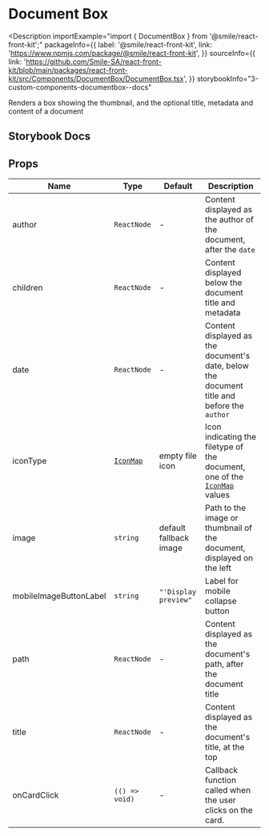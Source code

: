 # Document Box

<Description
  importExample="import { DocumentBox } from '@smile/react-front-kit';"
  packageInfo={{
    label: '@smile/react-front-kit',
    link: 'https://www.npmjs.com/package/@smile/react-front-kit',
  }}
  sourceInfo={{
    link: 'https://github.com/Smile-SA/react-front-kit/blob/main/packages/react-front-kit/src/Components/DocumentBox/DocumentBox.tsx',
  }}
  storybookInfo="3-custom-components-documentbox--docs"
>
  Renders a box showing the thumbnail, and the optional title, metadata and
  content of a document
</Description>

## Storybook Docs

<StorybookEmbed storyId="3-custom-components-documentbox--docs" height="950" />

## Props

| Name                   | Type                                     | Default                | Description                                                                                              |
| ---------------------- | ---------------------------------------- | ---------------------- | -------------------------------------------------------------------------------------------------------- |
| author                 | `ReactNode`                              | -                      | Content displayed as the author of the document, after the `date`                                        |
| children               | `ReactNode`                              | -                      | Content displayed below the document title and metadata                                                  |
| date                   | `ReactNode`                              | -                      | Content displayed as the document's date, below the document title and before the `author`               |
| iconType               | [`IconMap`](../../shared-types/icon-map) | empty file icon        | Icon indicating the filetype of the document, one of the [`IconMap`](../../shared-types/icon-map) values |
| image                  | `string`                                 | default fallback image | Path to the image or thumbnail of the document, displayed on the left                                    |
| mobileImageButtonLabel | `string`                                 | `"'Display preview"`   | Label for mobile collapse button                                                                         |
| path                   | `ReactNode`                              | -                      | Content displayed as the document's path, after the document title                                       |
| title                  | `ReactNode`                              | -                      | Content displayed as the document's title, at the top                                                    |
| onCardClick            | `(() => void)`                           | -                      | Callback function called when the user clicks on the card.                                               |
